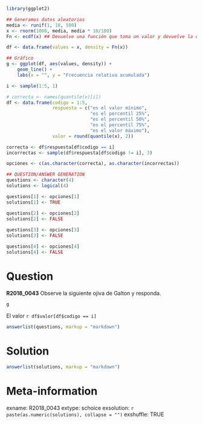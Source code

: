 ```r
library(ggplot2)

## Generamos datos aleatorios
media <- runif(1, 10, 500)
x <- rnorm(1000, media, media * 10/100)
Fn <- ecdf(x) ## Devuelve una función que toma un valor y devuelve la densidad empírica acumulada

df <- data.frame(values = x, density = Fn(x))

## Gráfico
g <- ggplot(df, aes(values, density)) +
    geom_line() +
    labs(x = "", y = "Frecuencia relativa acumulada")

i <- sample(1:5, 1)

# correcta <- names(quantile(x)[i])
df <- data.frame(codigo = 1:5,
                 respuesta = c("es el valor mínimo",
                               "es el percentil 25%",
                               "es el percentil 50%",
                               "es el percentil 75%",
                               "es el valor máximo"),
                 valor = round(quantile(x), 2))

correcta <- df$respuesta[df$codigo == i]
incorrectas <- sample(df$respuesta[df$codigo != i], 3)

opciones <- c(as.character(correcta), as.character(incorrectas))

## QUESTION/ANSWER GENERATION
questions <- character(4)
solutions <- logical(4)

questions[1] <- opciones[1]
solutions[1] <- TRUE

questions[2] <- opciones[2]
solutions[2] <- FALSE
    
questions[3] <- opciones[3]
solutions[3] <- FALSE

questions[4] <- opciones[4]
solutions[4] <- FALSE
```

Question
========

**R2018_0043** Observe la siguiente ojiva de Galton y responda.
\
```r

g

```
  
El valor `r df$valor[df$codigo == i]`   
  
```r
answerlist(questions, markup = "markdown")
```

Solution
========
```r
answerlist(solutions, markup = "markdown")
```


Meta-information
================
exname: R2018_0043
extype: schoice
exsolution: `r paste(as.numeric(solutions), collapse = "")`
exshuffle: TRUE